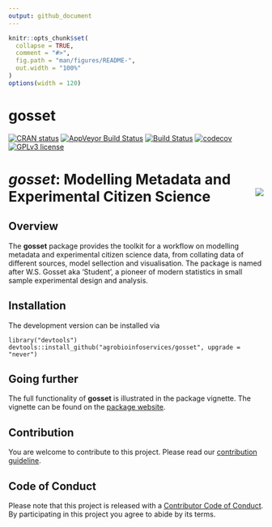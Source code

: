 ```yaml
---
output: github_document
---
```


```r
knitr::opts_chunk$set(
  collapse = TRUE,
  comment = "#>",
  fig.path = "man/figures/README-",
  out.width = "100%"
)
options(width = 120)
```

# gosset

<!-- badges: start -->
[![CRAN status](https://www.r-pkg.org/badges/version/gosset)](https://cran.r-project.org/package=gosset)
[![AppVeyor Build Status](https://ci.appveyor.com/api/projects/status/github/agrobioinfoservices/gosset?branch=master&svg=true)](https://ci.appveyor.com/project/kauedesousa/gosset)
[![Build Status](https://travis-ci.org/agrobioinfoservices/gosset.svg?branch=master)](https://travis-ci.org/agrobioinfoservices/gosset)
[![codecov](https://codecov.io/gh/agrobioinfoservices/gosset/master.svg)](https://codecov.io/github/agrobioinfoservices/gosset?branch=master)
[![GPLv3 license](https://img.shields.io/badge/License-GPLv3-blue.svg)](https://www.r-project.org/Licenses/GPL-3)
<!-- badges: end -->

# *gosset*: Modelling Metadata and Experimental Citizen Science <img align="right" src="man/figures/logo.png">

## Overview

The **gosset** package provides the toolkit for a workflow on modelling metadata and experimental citizen science data, from collating data of different sources, model sellection and visualisation. The package is named after W.S. Gosset aka 'Student', a pioneer of modern statistics in small sample experimental design and analysis.    


## Installation

The development version can be installed via

    library("devtools")
    devtools::install_github("agrobioinfoservices/gosset", upgrade = "never")
    

## Going further

The full functionality of **gosset** is illustrated in the package vignette. The vignette can be found on the [package website](https://agrobioinfoservices.github.io/gosset/).

## Contribution

You are welcome to contribute to this project. Please read our [contribution guideline](CONTRIBUTING.md). 

## Code of Conduct

Please note that this project is released with a [Contributor Code of Conduct](CODE_OF_CONDUCT.md). By participating in this project you agree to abide by its terms.



